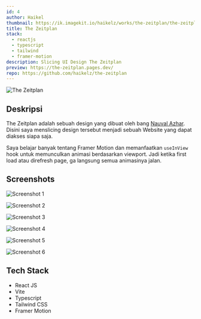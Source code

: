 ```yaml
---
id: 4
author: Haikel
thumbnail: https://ik.imagekit.io/haikelz/works/the-zeitplan/the-zeitplan.png?updatedAt=1691495475218
title: The Zeitplan
stack:
  - reactjs
  - typescript
  - tailwind
  - framer-motion
description: Slicing UI Design The Zeitplan
preview: https://the-zeitplan.pages.dev/
repo: https://github.com/haikelz/the-zeitplan
---
```


<img
  src="https://ik.imagekit.io/haikelz/works/the-zeitplan/the-zeitplan.png?updatedAt=1691495475218"
  alt="The Zeitplan"
  fetchPriority="high"
/>

## Deskripsi

The Zeitplan adalah sebuah design yang dibuat oleh bang [Nauval Azhar](https://www.youtube.com/@mhdnauvalazhar). Disini saya menslicing design tersebut menjadi sebuah Website yang dapat diakses siapa saja.

Saya belajar banyak tentang Framer Motion dan memanfaatkan `useInView` hook untuk memunculkan animasi berdasarkan viewport. Jadi ketika first load atau direfresh page, ga langsung semua animasinya jalan.

## Screenshots

<img
  src="https://ik.imagekit.io/haikelz/works/the-zeitplan/the-zeitplan.png?updatedAt=1691495475218"
  alt="Screenshot 1"
/>

<img
  src="https://ik.imagekit.io/haikelz/works/the-zeitplan/Screenshot%20from%202023-08-08%2017-34-34.png?updatedAt=1691490976637"
  alt="Screenshot 2"
/>

<img
  src="https://ik.imagekit.io/haikelz/works/the-zeitplan/Screenshot%20from%202023-08-08%2017-34-00.png?updatedAt=1691490976463"
  alt="Screenshot 3"
/>

<img
  src="https://ik.imagekit.io/haikelz/works/the-zeitplan/Screenshot%20from%202023-08-08%2017-34-57.png?updatedAt=1691490976391"
  alt="Screenshot 4"
/>

<img
  src="https://ik.imagekit.io/haikelz/works/the-zeitplan/Screenshot%20from%202023-08-08%2017-34-43.png?updatedAt=1691490976442"
  alt="Screenshot 5"
/>

<img
  src="https://ik.imagekit.io/haikelz/works/the-zeitplan/Screenshot%20from%202023-08-08%2017-35-06.png?updatedAt=1691490976369"
  alt="Screenshot 6"
/>

## Tech Stack

- React JS
- Vite
- Typescript
- Tailwind CSS
- Framer Motion
